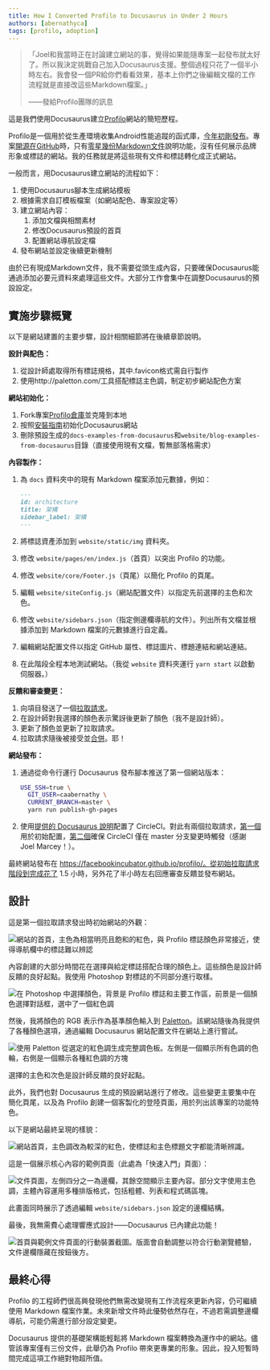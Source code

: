 ```yaml
---
title: How I Converted Profilo to Docusaurus in Under 2 Hours
authors: [abernathyca]
tags: [profilo, adoption]
---
```


> 「Joel和我當時正在討論建立網站的事，覺得如果能隨專案一起發布就太好了。所以我決定挑戰自己加入Docusaurus支援。整個過程只花了一個半小時左右。我會發一個PR給你們看看效果，基本上你們之後編輯文檔的工作流程就是直接改這些Markdown檔案。」
>
> ——發給Profilo團隊的訊息

這是我們使用Docusaurus建立[Profilo](https://facebookincubator.github.io/profilo/)網站的簡短歷程。

Profilo是一個用於從生產環境收集Android性能追蹤的函式庫，[今年初剛發布](https://code.fb.com/android/profilo-understanding-app-performance-in-the-wild/)。專案[開源在GitHub](https://github.com/facebookincubator/profilo/tree/802042f90f990998a272387e371b893af52465b8)時，只有[零星幾份Markdown文件](https://github.com/facebookincubator/profilo/tree/802042f90f990998a272387e371b893af52465b8/docs)說明功能，沒有任何展示品牌形象或標誌的網站。我的任務就是將這些現有文件和標誌轉化成正式網站。

<!--truncate-->

一般而言，用Docusaurus建立網站的流程如下：

1. 使用Docusaurus腳本生成網站模板
1. 根據需求自訂模板檔案（如網站配色、專案設定等）
1. 建立網站內容：
   1. 添加文檔與相關素材
   1. 修改Docusaurus預設的首頁
   1. 配置網站導航設定檔
1. 發布網站並設定後續更新機制

由於已有現成Markdown文件，我不需要從頭生成內容，只要確保Docusaurus能通過添加必要元資料來處理這些文件。大部分工作會集中在調整Docusaurus的預設設定。

## 實施步驟概覽

以下是網站建置的主要步驟，設計相關細節將在後續章節說明。

**設計與配色：**

1. 從設計師處取得所有標誌規格，其中.favicon格式需自行製作
1. 使用http://paletton.com/工具搭配標誌主色調，制定初步網站配色方案

**網站初始化：**

1. Fork專案[Profilo倉庫](https://github.com/facebookincubator/profilo/)並克隆到本地
1. 按照[安裝指南](https://v1.docusaurus.io/docs/en/installation.html)初始化Docusaurus網站
1. 刪除預設生成的`docs-examples-from-docusaurus`和`website/blog-examples-from-docusaurus`目錄（直接使用現有文檔，暫無部落格需求）

**內容製作：**

1. 為 `docs` 資料夾中的現有 Markdown 檔案添加元數據，例如：

   ```md
   ---
   id: architecture
   title: 架構
   sidebar_label: 架構
   ---
   ```

2. 將標誌資產添加到 `website/static/img` 資料夾。
3. 修改 `website/pages/en/index.js`（首頁）以突出 Profilo 的功能。
4. 修改 `website/core/Footer.js`（頁尾）以簡化 Profilo 的頁尾。
5. 編輯 `website/siteConfig.js`（網站配置文件）以指定先前選擇的主色和次色。
6. 修改 `website/sidebars.json`（指定側邊欄導航的文件）。列出所有文檔並根據添加到 Markdown 檔案的元數據進行自定義。
7. 編輯網站配置文件以指定 GitHub 屬性、標誌圖片、標題連結和網站連結。
8. 在此階段全程本地測試網站。（我從 `website` 資料夾運行 `yarn start` 以啟動伺服器。）

**反饋和審查變更：**

1. 向項目發送了一個[拉取請求](https://github.com/facebookincubator/profilo/pull/6)。
2. 在設計師對我選擇的顏色表示驚訝後更新了顏色（我不是設計師）。
3. 更新了顏色並更新了拉取請求。
4. 拉取請求隨後被接受並[合併](https://github.com/facebookincubator/profilo/commit/6ad033aaf5a7d54e6d842f45a5bccd051a8e45ad)。耶！

**網站發布：**

1. 通過從命令行運行 Docusaurus 發布腳本推送了第一個網站版本：

   ```bash
   USE_SSH=true \
     GIT_USER=caabernathy \
     CURRENT_BRANCH=master \
     yarn run publish-gh-pages
   ```

2. 使用[提供的 Docusaurus 說明](https://v1.docusaurus.io/docs/en/publishing.html#automating-deployments-using-continuous-integration)配置了 CircleCI。對此有兩個拉取請求，[第一個](https://github.com/facebookincubator/profilo/pull/8)用於初始配置，[第二個](https://github.com/facebookincubator/profilo/pull/12)確保 CircleCI 僅在 master 分支變更時觸發（感謝 Joel Marcey！）。

最終網站發布在 https://facebookincubator.github.io/profilo/。從初始拉取請求階段到完成花了 1.5 小時，另外花了半小時左右回應審查反饋並發布網站。

## 設計

這是第一個拉取請求發出時初始網站的外觀：

![網站的首頁，主色為相當明亮且飽和的紅色，與 Profilo 標誌顏色非常接近，使得導航欄中的標誌難以辨認](/img/profilo_blog_post_website_initial.png)

內容創建的大部分時間花在選擇與給定標誌搭配合理的顏色上。這些顏色是設計師反饋的良好起點。我使用 Photoshop 對標誌的不同部分進行取樣。

![在 Photoshop 中選擇顏色，背景是 Profilo 標誌和主要工作區，前景是一個顏色選擇對話框，選中了一個紅色調](/img/profilo_blog_post_photoshop_color_picker.png)

然後，我將顏色的 RGB 表示作為基準顏色輸入到 [Paletton](http://paletton.com/)。該網站隨後為我提供了各種顏色選項，通過編輯 Docusaurus 網站配置文件在網站上進行嘗試。

![使用 Paletton 從選定的紅色調生成完整調色板。左側是一個顯示所有色調的色輪，右側是一個顯示各種紅色調的方塊](/img/profilo_blog_post_palette_website_color_picker.png)

選擇的主色和次色是設計師反饋的良好起點。

此外，我們也對 Docusaurus 生成的預設網站進行了修改。這些變更主要集中在簡化頁尾，以及為 Profilo 創建一個客製化的登陸頁面，用於列出該專案的功能特色。

以下是網站最終呈現的樣貌：

![網站首頁，主色調改為較深的紅色，使標誌和主色標題文字都能清晰辨識。](/img/profilo_blog_post_website_final.png)

這是一個展示核心內容的範例頁面（此處為「快速入門」頁面）：

![文件頁面，左側四分之一為邊欄，其餘空間顯示主要內容。部分文字使用主色調，主體內容運用多種排版格式，包括粗體、列表和程式碼區塊。](/img/profilo_blog_post_website_final_docs.png)

此畫面同時展示了透過編輯 `website/sidebars.json` 設定的邊欄結構。

最後，我無需費心處理響應式設計——Docusaurus 已內建此功能！

![首頁與範例文件頁面的行動裝置截圖。版面會自動調整以符合行動瀏覽體驗，文件邊欄隱藏在按鈕後方。](/img/profilo_blog_post_android_ios.png)

## 最終心得

Profilo 的工程師們很高興發現他們無需改變現有工作流程來更新內容，仍可繼續使用 Markdown 檔案作業。未來新增文件時此優勢依然存在，不過若需調整邊欄導航，可能仍需進行部分設定變更。

Docusaurus 提供的基礎架構能輕鬆將 Markdown 檔案轉換為運作中的網站。儘管該專案僅有三份文件，此舉仍為 Profilo 帶來更專業的形象。因此，投入短暫時間完成這項工作絕對物超所值。